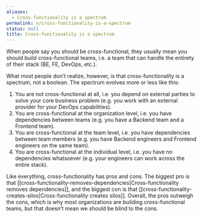 ```yaml
---
aliases:
  - Cross-functionality is a spectrum
permalink: n/cross-functionality-is-a-spectrum
status: null
title: Cross-functionality is a spectrum
---
```

When people say you should be cross-functional, they usually mean you should build cross-functional teams, i.e. a team that can handle the entirety of their stack (BE, FE, DevOps, etc.).

What most people don’t realize, however, is that cross-functionality is a spectrum, not a boolean. The spectrum evolves more or less like this:

1. You are not cross-functional at all, i.e. you depend on external parties to solve your core business problem (e.g. you work with an external provider for your DevOps capabilities).
2. You are cross-functional at the organization level, i.e. you have dependencies between teams (e.g. you have a Backend team and a Frontend team).
3. You are cross-functional at the team level, i.e. you have dependencies between team members (e.g. you have Backend engineers and Frontend engineers on the same team).
4. You are cross-functional at the individual level, i.e. you have no dependencies whatsoever (e.g. your engineers can work across the entire stack).

Like everything, cross-functionality has pros and cons. The biggest pro is that [[cross-functionality-removes-dependencies|Cross-functionality removes dependencies]], and the biggest con is that [[cross-functionality-creates-silos|Cross-functionality creates silos]]. Overall, the pros outweigh the cons, which is why most organizations are building cross-functional teams, but that doesn’t mean we should be blind to the cons.
